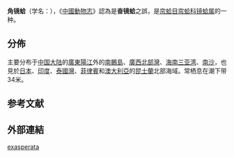 {{Speciesbox
 | genus = Dosinia
 | species = exasperata
 | authority = (Philippi, 1847)
 | synonyms_ref = {{r|zgdwz}}
 | synonyms =
* ''[[Cytherea|Cytherea]] exasperata'' <small>Philippi, 1847</small>（原來組合）
* ''Dosinia (Phacosoma) exasperata'' (Philippi, 1847)（圖90）
}}

'''角镜蛤'''（学名：''{{lang|la|Dosinia exasperata}}''）{{r|shelldoc_420090220027_02}}，《[[中國動物志|中國動物志]]》認為是'''奋镜蛤'''之誤{{r|zgdwz}}，是[[帘蛤目|帘蛤目]][[帘蛤科|帘蛤科]][[镜蛤属|镜蛤属]]的一种{{r|shell_3870}}。

== 分佈 ==
主要分布于[[中国大陆|中国大陆]]的[[广东省|廣東]][[阳江市|陽江]]外的[[南鹏岛|南鵬島]]、[[广西壮族自治区|廣西]][[北部湾|北部灣]]、[[海南省|海南]][[三亚湾|三亚湾]]、[[南沙群岛|南沙]]{{r|shell_3870|zgdwz}}，也見於[[日本|日本]]、[[印度|印度]]、[[泰國灣|泰國灣]]、[[菲律宾|菲律賓]]和[[澳大利亚|澳大利亞]]的[[昆士蘭州|昆士蘭]]北部海域{{r|zgdwz}}。常栖息在潮下带34米{{r|shell_3870}}。

== 参考文献 ==
{{reflist |refs=
<ref name="shell_3870">{{cite web|url=http://shell.sinica.edu.tw/chinese/shellbase_detail.php?science_no=3870|title=国际贝库：角镜蛤|publisher=台湾贝类资料库|access-date=2022-01-01|language=zh-hant|archive-date=2021-12-16|archive-url=https://web.archive.org/web/20211216135125/https://shell.sinica.edu.tw/chinese/shellbase_detail.php?science_no=3870|dead-url=no}}</ref>
<ref name="shelldoc_420090220027_02">{{shelldoc_420090220027_02}}</ref>
<ref name="zgdwz">{{shelldoc/莊啟謙2001
 |chapter=(49) 奋鏡蛤 ''Dosinia (Phacosoma) exasperata'' (Philippi, 1847)（圖90）
 |chapter-url=http://museum.ioz.ac.cn/upload/zhuanti/%E5%85%83%E6%95%B0%E6%8D%AE%E6%95%B0%E6%8D%AE%E5%BA%93%E5%BB%BA%E8%AE%BE/%E4%B8%AD%E5%9B%BD%E5%8A%A8%E7%89%A9%E5%BF%97%20%E6%97%A0%E8%84%8A%E6%A4%8E%E5%8A%A8%E7%89%A9/%E6%97%A0%E8%84%8A%E6%A4%8E%E5%8A%A8%E7%89%A9%20%E7%AC%AC24%E5%8D%B7%20%E8%BD%AF%E4%BB%B6%E5%8A%A8%E7%89%A9%E9%97%A8%20%E5%8F%8C%E5%A3%B3%E7%BA%B2%20%E5%B8%98%E8%9B%A4%E7%A7%91/Dosinia_exasperata.pdf
 |page=146 |access-date=2022-01-01}}</ref>
}}

== 外部連結 ==
{{Taxonbar|from=Q13596689}}

[[Category:镜蛤属|exasperata]]